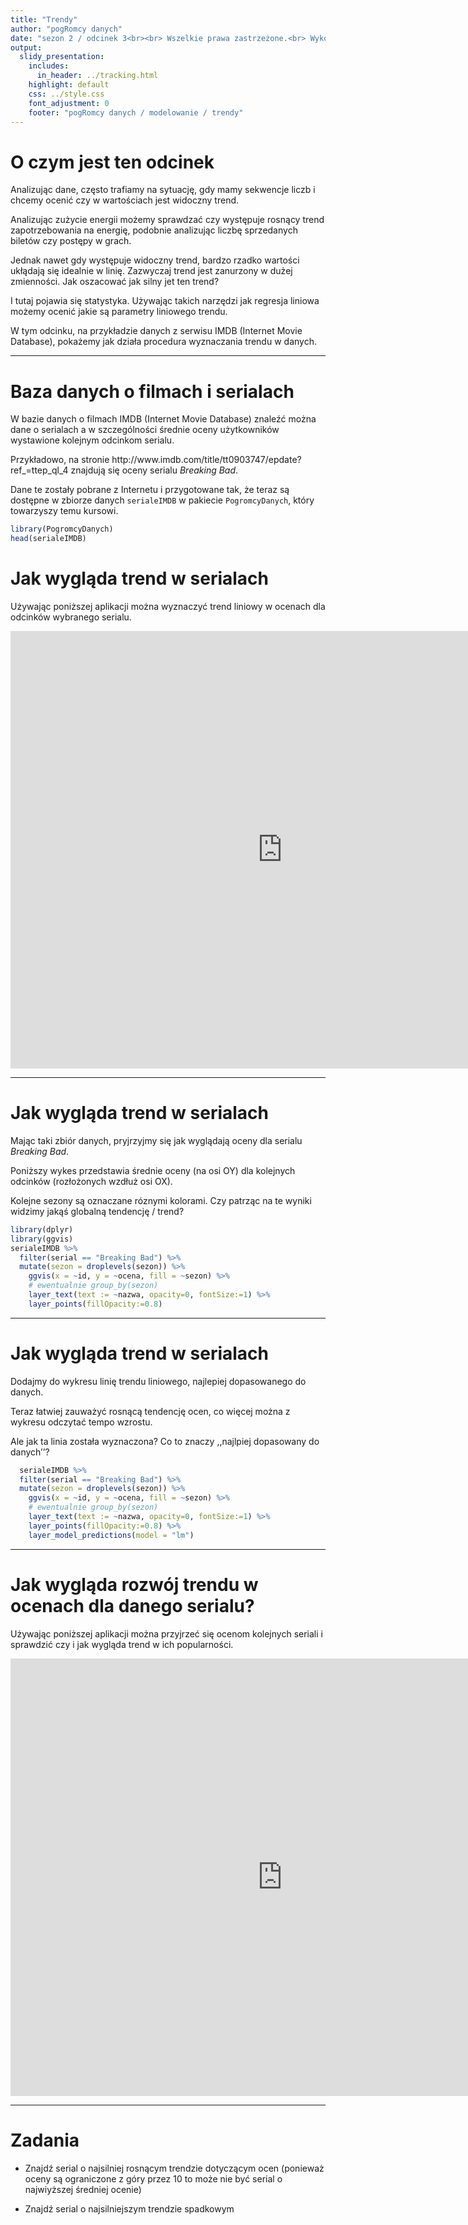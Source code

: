 ```yaml
---
title: "Trendy"
author: "pogRomcy danych"
date: "sezon 2 / odcinek 3<br><br> Wszelkie prawa zastrzeżone.<br> Wykorzystanie możliwe wyłącznie za zgodą autora.  <br><br><br><br>Naciśnij `A` by zamienić slajdy na ciągły tekst. <br> Naciśnij `T` by wyświetlić spis treści."
output:
  slidy_presentation:
    includes:
      in_header: ../tracking.html
    highlight: default
    css: ../style.css
    font_adjustment: 0
    footer: "pogRomcy danych / modelowanie / trendy"
---
```


# O czym jest ten odcinek


Analizując dane, często trafiamy na sytuację, gdy mamy sekwencje liczb i chcemy ocenić czy w wartościach jest widoczny trend.

Analizując zużycie energii możemy sprawdzać czy występuje rosnący trend zapotrzebowania na energię, podobnie analizując liczbę sprzedanych biletów czy postępy w grach.

Jednak nawet gdy występuje widoczny trend, bardzo rzadko wartości ukłądają się idealnie w linię. Zazwyczaj trend jest zanurzony w dużej zmienności. Jak oszacować jak silny jet ten trend?

I tutaj pojawia się statystyka. Używając takich narzędzi jak regresja liniowa możemy ocenić jakie są parametry liniowego trendu.

W tym odcinku, na przykładzie danych z serwisu IMDB (Internet Movie Database), pokażemy jak działa procedura wyznaczania trendu w danych.

---

# Baza danych o filmach i serialach

W bazie danych o filmach IMDB (Internet Movie Database) znaleźć można dane o serialach a w szczególności średnie oceny użytkowników wystawione kolejnym odcinkom serialu.

Przykładowo, na stronie http://www.imdb.com/title/tt0903747/epdate?ref_=ttep_ql_4 znajdują się oceny serialu *Breaking Bad*.

Dane te zostały pobrane z Internetu i przygotowane tak, że teraz są dostępne w zbiorze danych `serialeIMDB` w pakiecie `PogromcyDanych`, który towarzyszy temu kursowi.

```r
library(PogromcyDanych)
head(serialeIMDB)
```

# Jak wygląda trend w serialach

Używając poniższej aplikacji można wyznaczyć trend liniowy w ocenach dla odcinków wybranego serialu.

<center><iframe width="870" height="700" frameborder="0" src="https://smarterpoland.shinyapps.io/serialeIMDB"></iframe></center>

---

# Jak wygląda trend w serialach

Mając taki zbiór danych, pryjrzyjmy się jak wyglądają oceny dla serialu *Breaking Bad*. 

Poniższy wykes przedstawia średnie oceny (na osi OY)  dla kolejnych odcinków (rozłożonych wzdłuż osi OX).

Kolejne sezony są oznaczane róznymi kolorami. Czy patrząc na te wyniki widzimy jakąś globalną tendencję / trend?

```r
library(dplyr)
library(ggvis)
serialeIMDB %>%
  filter(serial == "Breaking Bad") %>%
  mutate(sezon = droplevels(sezon)) %>%
    ggvis(x = ~id, y = ~ocena, fill = ~sezon) %>%
    # ewentualnie group_by(sezon)
    layer_text(text := ~nazwa, opacity=0, fontSize:=1) %>%
    layer_points(fillOpacity:=0.8) 
```

---

# Jak wygląda trend w serialach

Dodajmy do wykresu linię trendu liniowego, najlepiej dopasowanego do danych. 

Teraz łatwiej zauważyć rosnącą tendencję ocen, co więcej można z wykresu odczytać tempo wzrostu.

Ale jak ta linia została wyznaczona? Co to znaczy ,,najlpiej dopasowany do danych''?

```r
  serialeIMDB %>%
  filter(serial == "Breaking Bad") %>%
  mutate(sezon = droplevels(sezon)) %>%
    ggvis(x = ~id, y = ~ocena, fill = ~sezon) %>%
    # ewentualnie group_by(sezon)
    layer_text(text := ~nazwa, opacity=0, fontSize:=1) %>%
    layer_points(fillOpacity:=0.8) %>%
    layer_model_predictions(model = "lm") 
```



---

# Jak wygląda rozwój trendu w ocenach dla danego serialu?

Używając poniższej aplikacji można przyjrzeć się ocenom kolejnych seriali i sprawdzić czy i jak wygląda trend w ich popularności.

<center><iframe width="870" height="700" frameborder="0" src="https://smarterpoland.shinyapps.io/serialeIMDB"></iframe></center>

---

# Zadania

* Znajdź serial o najsilniej rosnącym trendzie dotyczącym ocen (ponieważ oceny są ograniczone z góry przez 10 to może nie być serial o najwiyższej średniej ocenie)

* Znajdź serial o najsilniejszym trendzie spadkowym

